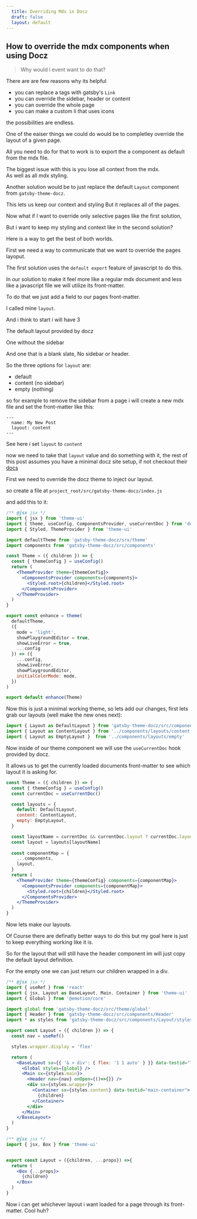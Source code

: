 ```yaml
---
  title: Overriding Mdx in Docz
  draft: false
  layout: default
---
```


## How to override the mdx components when using Docz

> Why would i event want to do that?

There are are few reasons why its helpful
* you can replace a tags with gatsby's `Link`
* you can override the sidebar, header or content
* you can override the whole page
* you can make a custom li that uses icons

the possibilities are endless.

One of the eaiser things we could do would be to completley override the 
layout of a given page.   

All you need to do for that to work is to export the 
a component as default from the mdx file.  

The biggest issue with this is you lose all context from the mdx.  
As well as all mdx styling. 

Another solution would be to just replace the default `Layout` component from
`gatsby-theme-docz`.  

This lets us keep our context and styling
But it replaces all of the pages.

Now what if I want to override only selective pages like the first solution,   

But i want to keep my styling and context like in the second solution?

Here is a way to get the best of both worlds.

First we need a way to communicate that we want to override the pages layoput.  

The first solution uses the `default export` feature of javascript to do this.  

In our solution to make it feel more like a regular mdx document and less like a javascript file we will utilize its front-matter.  

To do that we just add a field to our pages front-matter.

I called mine `layout`. 

And i think to start i will have 3

The default layout provided by docz  

One without the sidebar

And one that is a blank slate,
No sidebar or header.  

So the three options for `layout` are:  

* default
* content (no sidebar)
* empty (nothing)

so for example to remove the sidebar from a page i will create a new 
mdx file and set the front-matter like this:

```mdx
---
  name: My New Post
  layout: content
---
```

See here i set `layout` to `content`

now we need to take that `layout` value and do something with it,
the rest of this post assumes you have a minimal docz site setup,
if not checkout their [docs](https://docz.site)

First we need to override the docz theme to inject our layout.

so create a file at `project_root/src/gatsby-theme-docz/index.js`

and add this to it:

```jsx filename=src/gatsby-theme-docz/index.js
/** @jsx jsx */
import { jsx } from 'theme-ui'
import { theme, useConfig, ComponentsProvider, useCurrentDoc } from 'docz'
import { Styled, ThemeProvider } from 'theme-ui'

import defaultTheme from 'gatsby-theme-docz/srx/theme'
import components from 'gatsby-theme-docz/src/components'

const Theme = ({ children }) => {
  const { themeConfig } = useConfig()
  return (
    <ThemeProvider theme={themeConfig}>
      <ComponentsProvider components={components}>
        <Styled.root>{children}</Styled.root>
      </ComponentsProvider>
    </ThemeProvider>
  )
}

export const enhance = theme(
  defaultTheme,
  ({
    mode = 'light',
    showPlaygroundEditor = true,
    showLiveError = true,
    ...config
  }) => ({
    ...config,
    showLiveError,
    showPlaygroundEditor,
    initialColorMode: mode,
  })
)

export default enhance(Theme)
```

Now this is just a minimal working theme, so lets add our changes,
first lets grab our layouts (well make the new ones next):

```jsx
import { Layout as DefaultLayout } from 'gatsby-theme-docz/src/components/Layout'
import { Layout as ContentLayout } from '../components/layouts/content'
import { Layout as EmptyLayout }  from '../components/layouts/empty'

```

Now inside of our theme component we will use the `useCurrentDoc` hook provided by docz.   

It allows us to get the currently loaded documents front-matter to see which layout it is asking for.

```jsx
const Theme = ({ children }) => {
  const { themeConfig } = useConfig()
  const currentDoc = useCurrentDoc()

  const layouts = {
    default: DefaultLayout,
    content: ContentLayout,
    empty: EmptyLayout,
  }

  const layoutName = currentDoc && currentDoc.layout ? currentDoc.layout : 'default'
  const layout = layouts[layoutName]
  
  const componentMap = {
    ...components,
    layout,
  }
  return (
    <ThemeProvider theme={themeConfig} components={componentMap}>
      <ComponentsProvider components={componentMap}>
        <Styled.root>{children}</Styled.root>
      </ComponentsProvider>
    </ThemeProvider>
  )
}
```

Now lets make our layouts.  

Of Course there are definatly better ways to do this but my goal
here is just to keep everything working like it is.  

So for the layout that will still have the header component im will just copy the default layout definition.   

For the empty one we can just return our children wrapped in a div.

```jsx filename=src/components/layouts/content.jsx
/** @jsx jsx */
import { useRef } from 'react'
import { jsx, Layout as BaseLayout, Main, Container } from 'theme-ui'
import { Global } from '@emotion/core'

import global from 'gatsby-theme-docz/src/theme/global'
import { Header } from 'gatsby-theme-docz/src/components/Header'
import * as styles from 'gatsby-theme-docz/src/components/Layout/styles'

export const Layout = ({ children }) => {
  const nav = useRef()

  styles.wrapper.display = 'flex'

  return (
    <BaseLayout sx={{ '& > div': { flex: '1 1 auto' } }} data-testid="layout">
      <Global styles={global} />
      <Main sx={styles.main}>
        <Header nav={nav} onOpen={()=>{}} />
        <div sx={styles.wrapper}>
          <Container sx={styles.content} data-testid="main-container">
            {children}
          </Container>
        </div>
      </Main>
    </BaseLayout>
  )
}
```

```jsx filename=src/components/layouts/empty.jsx
/** @jsx jsx */
import { jsx, Box } from 'theme-ui'


export const Layout = ({children, ...props}) =>{
  return (
    <Box {...props}>
      {children}
    </Box>
  )
}
```

Now i can get whichever layout i want loaded for a page through
its front-matter.
Cool huh? 
